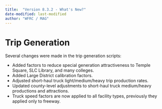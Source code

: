 ```yaml
---
title:  "Version 8.3.2 - What's New?"
date-modified: last-modified
author: "WFRC / MAG"
---
```


# Trip Generation

Several changes were made in the trip generation scripts:

- Added factors to reduce special generation attractiveness to Temple Square, SLC Library, and many colleges.
- Added Large District calibration factors.
- Adjusted short-haul truck light/medium/heavy trip production rates.
- Updated county-level adjustments to short-haul truck medium/heavy productions and attractions.
- Truck speed factors are now applied to all facility types, previously they applied only to freeway.

